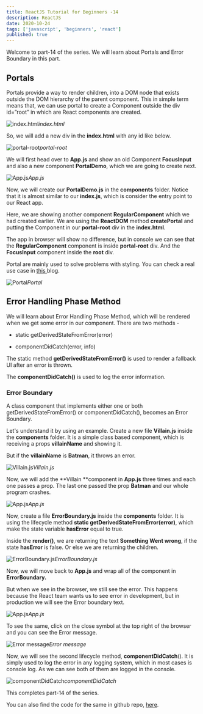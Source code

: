 ```yaml
---
title: ReactJS Tutorial for Beginners -14
description: ReactJS
date: 2020-10-24
tags: ['javascript', 'beginners', 'react']
published: true
---
```


Welcome to part-14 of the series. We will learn about Portals and Error Boundary in this part.

## Portals

Portals provide a way to render children, into a DOM node that exists outside the DOM hierarchy of the parent component. This in simple term means that, we can use portal to create a Component outside the div id=”root” in which are React components are created.

![index.html](https://ik.imagekit.io/thewebdev/React-Basics/14/1_ZXpgVm0YNO.png)*index.html*

So, we will add a new div in the **index.html** with any id like below.

![portal-root](https://ik.imagekit.io/thewebdev/React-Basics/14/2_N1EgG0mbdP.png)*portal-root*

We will first head over to **App.js** and show an old Component **FocusInput** and also a new component **PortalDemo**, which we are going to create next.

![App.js](https://ik.imagekit.io/thewebdev/React-Basics/14/3_mLDk7vFuvt.png)*App.js*

Now, we will create our **PortalDemo.js** in the **components** folder. Notice that it is almost similar to our **index.js**, which is consider the entry point to our React app.

Here, we are showing another component **RegularComponent** which we had created earlier. We are using the **ReactDOM** method **createPortal** and putting the Component in our **portal-root** div in the **index.html**.

The app in browser will show no difference, but in console we can see that the **RegularComponent** component is inside **portal-root** div. And the **FocusInput** component inside the **root** div.

Portal are mainly used to solve problems with styling. You can check a real use case in [this ](https://blog.logrocket.com/learn-react-portals-by-example/)blog.

![Portal](https://ik.imagekit.io/thewebdev/React-Basics/14/4_KNSHKDVDBA.png)*Portal*

## Error Handling Phase Method

We will learn about Error Handling Phase Method, which will be rendered when we get some error in our component. There are two methods -

* static getDerivedStateFromError(error)

* componentDidCatch(error, info)

The static method **getDerivedStateFromError()** is used to render a fallback UI after an error is thrown.

The **componentDidCatch()** is used to log the error information.

### Error Boundary

A class component that implements either one or both getDerivedStateFromError() or componentDidCatch(), becomes an Error Boundary.

Let's understand it by using an example. Create a new file **Villain.js** inside the **components** folder. It is a simple class based component, which is receiving a props **villainName** and showing it.

But if the **villainName** is **Batman**, it throws an error.

![Villain.js](https://ik.imagekit.io/thewebdev/React-Basics/14/5_nVOuYDsaZ.png)*Villain.js*

Now, we will add the **Villain **component in **App.js** three times and each one passes a prop. The last one passed the prop **Batman** and our whole program crashes.

![App.js](https://ik.imagekit.io/thewebdev/React-Basics/14/6_dpNOAeUFpf.png)*App.js*

Now, create a file **ErrorBoundary.js** inside the **components** folder. It is using the lifecycle method **static getDerivedStateFromError(error)**, which make the state variable **hasError** equal to true.

Inside the **render()**, we are returning the text **Something Went wrong**, if the state **hasError** is false. Or else we are returning the children.

![ErrorBoundary.js](https://ik.imagekit.io/thewebdev/React-Basics/14/7_Em0QCBfBJ6.png)*ErrorBoundary.js*

Now, we will move back to **App.js** and wrap all of the component in **ErrorBoundary.**

But when we see in the browser, we still see the error. This happens because the React team wants us to see error in development, but in production we will see the Error boundary text.

![App.js](https://ik.imagekit.io/thewebdev/React-Basics/14/8_b0DmUxjQxv.png)*App.js*

To see the same, click on the close symbol at the top right of the browser and you can see the Error message.

![Error message](https://ik.imagekit.io/thewebdev/React-Basics/14/9_nu259RD_bn.png)*Error message*

Now, we will see the second lifecycle method, **componentDidCatch**(). It is simply used to log the error in any logging system, which in most cases is console log. As we can see both of them are logged in the console.

![componentDidCatch](https://ik.imagekit.io/thewebdev/React-Basics/14/10_JP6ZC4absp.png)*componentDidCatch*

This completes part-14 of the series. 

You can also find the code for the same in github repo, [here](https://github.com/nabendu82/React-Basics).
